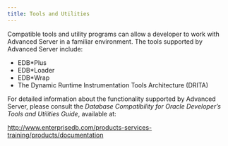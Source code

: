 ```yaml
---
title: Tools and Utilities
---
```



Compatible tools and utility programs can allow a developer to work with Advanced Server in a familiar environment. The tools supported by Advanced Server include:
 - EDB\*Plus
 - EDB\*Loader
 - EDB\*Wrap
 - The Dynamic Runtime Instrumentation Tools Architecture (DRITA)

For detailed information about the functionality supported by Advanced Server, please consult the *Database Compatibility for Oracle Developer’s Tools and Utilities Guide*, available at:

<http://www.enterprisedb.com/products-services-training/products/documentation>

